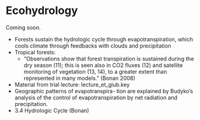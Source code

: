 # Ecohydrology  {#sec-ecohydrology}

Coming soon.

- Forests sustain the hydrologic cycle through evapotranspiration, which cools climate through feedbacks with clouds and precipitation
- Tropical forests:
  - "Observations show that forest transpiration is sustained during the dry season (11); this is seen also in CO2 fluxes (12) and satellite monitoring of vegetation (13, 14), to a greater extent than represented in many models."  (Bonan 2008)
- Material from trial lecture: lecture_et_giub.key
- Geographic patterns of evapotranspira- tion are explained by Budyko’s analysis of the control of evapotranspiration by net radiation and precipitation.
- 3.4 Hydrologic Cycle (Bonan)